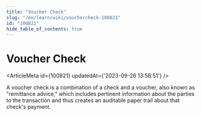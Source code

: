 ```yaml
---
title: "Voucher Check"
slug: "/en/learn/wiki/vouchercheck-100821"
id: "100821"
hide_table_of_contents: true
---
```



# Voucher Check

<ArticleMeta id={100821} updatedAt={'2023-09-26 13:58:51'} />
<div className='border-solid border-b border-t-0 my-4 border-[var(--ifm-color-gray-300)]' />

A voucher check is a combination of a check and a voucher, also known as "remittance advice," which includes pertinent information about the parties to the transaction and thus creates an auditable paper trail about that check's payment.
